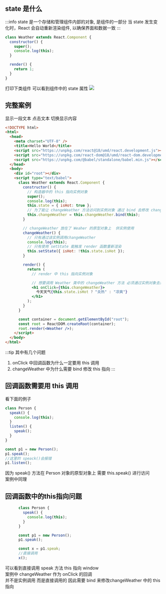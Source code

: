 ## state 是什么

:::info
state 是一个存储和管理组件内部的对象, 是组件的一部分
当 state 发生变化时，React 会自动重新渲染组件, 以确保界面和数据一致
:::

```js
class Weather extends React.Component {
  constructor() {
    super();
    console.log(this);
  }

  render() {
    return 1;
  }
}
```

打印下类组件 可以看到组件中的 state 属性
![](assets/state.png)

## 完整案例

显示一段文本 点击文本 切换显示内容

```html
<!DOCTYPE html>
<html>
  <head>
    <meta charset="UTF-8" />
    <title>Hello World</title>
    <script src="https://unpkg.com/react@18/umd/react.development.js"></script>
    <script src="https://unpkg.com/react-dom@18/umd/react-dom.development.js"></script>
    <script src="https://unpkg.com/@babel/standalone/babel.min.js"></script>
  </head>
  <body>
    <div id="root"></div>
    <script type="text/babel">
      class Weather extends React.Component {
        constructor() {
          // 构造器中的 this 指向实例对象
          super();
          console.log(this);
          this.state = { isHot: true };
          // 为了能让 changeWeather 方法访问到实例对象 通过 bind 去修改 changeWeather 中的 this 指向
          this.changeWeather = this.changeWeather.bind(this);
        }

        // changeWeather 放在了 Weaher 的原型对象上  供实例使用
        changeWeather() {
          // 只有通过该实例调用changeWeather
          console.log(this);
          // 只有使用 setState 能触发 render 函数重新渲染
          this.setState({ isHot: !this.state.isHot });
        }

        render() {
          return (
            // render 中 this 指向实例对象

            // 想要调用 Weather 类中的 changeWeather 方法 必须通过实例对象去调用 ，否则找不到该方法
            <h1 onClick={this.changeWeather}>
              今天天气{this.state.isHot ? "炎热" : "凉爽"}
            </h1>
          );
        }
      }

      const container = document.getElementById("root");
      const root = ReactDOM.createRoot(container);
      root.render(<Weather />);
    </script>
  </body>
</html>
```

:::tip
其中有几个问题

1. onClick 中回调函数为什么一定要用 this 调用
2. changeWeather 中为什么需要 bind 修改 this 指向
:::

## 回调函数需要用 this 调用

看下面的例子

```js
class Person {
  speak() {
    console.log(this);
  }
  listen() {
    speak();
  }
}

const p1 = new Person();
p1.speak();
//这里的 speack()会报错
p1.listen();

```

因为 speak() 方法在 Person 对象的原型对象上 
需要 this.speak() 进行访问  
案例中同理


## 回调函数中的this指向问题
```js
      class Person {
        speak() {
          console.log(this);
        }
      }

      const p1 = new Person();
      p1.speak();

      const x = p1.speak;
      //直接调用
      x();
```
可以看到直接调用 speak 方法 this 指向 window    
案例中 changeWeather 作为 onClick 的回调    
并不是实例调用 而是直接调用的  因此需要 bind 来修改changeWeather 中的 this 指向



